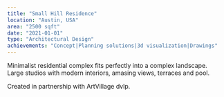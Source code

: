 ```yaml
---
title: "Small Hill Residence"
location: "Austin, USA"
area: "2500 sqft"
date: "2021-01-01"
type: "Architectural Design"
achievements: "Concept|Planning solutions|3d visualization|Drawings"
---
```


Minimalist residential complex fits perfectly into a complex landscape.
Large studios with modern interiors, amasing views, terraces and pool.

Created in partnership with ArtVillage dvlp.
